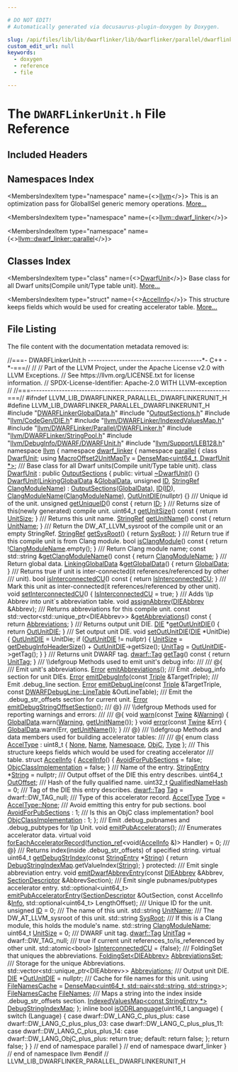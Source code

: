 ```yaml
---

# DO NOT EDIT!
# Automatically generated via docusaurus-plugin-doxygen by Doxygen.

slug: /api/files/lib/lib/dwarflinker/lib/dwarflinker/parallel/dwarflinkerunit-h
custom_edit_url: null
keywords:
  - doxygen
  - reference
  - file

---
```





# The `DWARFLinkerUnit.h` File Reference

<DoxygenPage pluginConfig={pluginConfig}>



## Included Headers

<IncludesList>
<IncludesListItem
  filePath="DWARFLinkerGlobalData.h"
  permalink="/docs/api/files/lib/lib/dwarflinker/lib/dwarflinker/parallel/dwarflinkerglobaldata-h"
  isLocal="true" />
<IncludesListItem
  filePath="OutputSections.h"
  permalink="/docs/api/files/lib/lib/dwarflinker/lib/dwarflinker/parallel/outputsections-h"
  isLocal="true" />
<IncludesListItem
  filePath="llvm/CodeGen/DIE.h"
  permalink="/docs/api/files/include/include/llvm/include/llvm/codegen/die-h"
  isLocal="true" />
<IncludesListItem
  filePath="llvm/DWARFLinker/IndexedValuesMap.h"
  permalink="/docs/api/files/include/include/llvm/include/llvm/dwarflinker/indexedvaluesmap-h"
  isLocal="true" />
<IncludesListItem
  filePath="llvm/DWARFLinker/Parallel/DWARFLinker.h"
  permalink="/docs/api/files/include/include/llvm/include/llvm/dwarflinker/include/llvm/dwarflinker/parallel/dwarflinker-h"
  isLocal="true" />
<IncludesListItem
  filePath="llvm/DWARFLinker/StringPool.h"
  permalink="/docs/api/files/include/include/llvm/include/llvm/dwarflinker/stringpool-h"
  isLocal="true" />
<IncludesListItem
  filePath="llvm/DebugInfo/DWARF/DWARFUnit.h"
  permalink="/docs/api/files/include/include/llvm/include/llvm/debuginfo/include/llvm/debuginfo/dwarf/dwarfunit-h"
  isLocal="true" />
<IncludesListItem
  filePath="llvm/Support/LEB128.h"
  permalink="/docs/api/files/include/include/llvm/include/llvm/support/leb128-h"
  isLocal="true" />
</IncludesList>

## Namespaces Index

<MembersIndex>

<MembersIndexItem
  type="namespace"
  name={<><a href="/docs/api/namespaces/llvm">llvm</a></>}>
This is an optimization pass for GlobalISel generic memory operations. <a href="/docs/api/namespaces/llvm/#details">More...</a>
</MembersIndexItem>

<MembersIndexItem
  type="namespace"
  name={<><a href="/docs/api/namespaces/llvm/dwarf-linker">llvm::dwarf_linker</a></>}>
</MembersIndexItem>

<MembersIndexItem
  type="namespace"
  name={<><a href="/docs/api/namespaces/llvm/dwarf-linker/parallel">llvm::dwarf_linker::parallel</a></>}>
</MembersIndexItem>

</MembersIndex>

## Classes Index

<MembersIndex>

<MembersIndexItem
  type="class"
  name={<><a href="/docs/api/classes/llvm/dwarf-linker/parallel/dwarfunit">DwarfUnit</a></>}>
Base class for all Dwarf units(Compile unit/Type table unit). <a href="/docs/api/classes/llvm/dwarf-linker/parallel/dwarfunit/#details">More...</a>
</MembersIndexItem>

<MembersIndexItem
  type="struct"
  name={<><a href="/docs/api/structs/llvm/dwarf-linker/parallel/dwarfunit/accelinfo">AccelInfo</a></>}>
This structure keeps fields which would be used for creating accelerator table. <a href="/docs/api/structs/llvm/dwarf-linker/parallel/dwarfunit/accelinfo/#details">More...</a>
</MembersIndexItem>

</MembersIndex>


## File Listing

The file content with the documentation metadata removed is:

<ProgramListing>

<Link id="l00001" /><CodeLine lineNumber="1"><Highlight kind="comment">//===- DWARFLinkerUnit.h ----------------------------------------&#42;- C++ -&#42;-===//</Highlight><Highlight kind="normal"></Highlight></CodeLine>
<Link id="l00002" /><CodeLine lineNumber="2"><Highlight kind="normal"></Highlight><Highlight kind="comment">//</Highlight><Highlight kind="normal"></Highlight></CodeLine>
<Link id="l00003" /><CodeLine lineNumber="3"><Highlight kind="normal"></Highlight><Highlight kind="comment">// Part of the LLVM Project, under the Apache License v2.0 with LLVM Exceptions.</Highlight><Highlight kind="normal"></Highlight></CodeLine>
<Link id="l00004" /><CodeLine lineNumber="4"><Highlight kind="normal"></Highlight><Highlight kind="comment">// See https://llvm.org/LICENSE.txt for license information.</Highlight><Highlight kind="normal"></Highlight></CodeLine>
<Link id="l00005" /><CodeLine lineNumber="5"><Highlight kind="normal"></Highlight><Highlight kind="comment">// SPDX-License-Identifier: Apache-2.0 WITH LLVM-exception</Highlight><Highlight kind="normal"></Highlight></CodeLine>
<Link id="l00006" /><CodeLine lineNumber="6"><Highlight kind="normal"></Highlight><Highlight kind="comment">//</Highlight><Highlight kind="normal"></Highlight></CodeLine>
<Link id="l00007" /><CodeLine lineNumber="7"><Highlight kind="normal"></Highlight><Highlight kind="comment">//===----------------------------------------------------------------------===//</Highlight><Highlight kind="normal"></Highlight></CodeLine>
<Link id="l00008" /><CodeLine lineNumber="8"><Highlight kind="normal"></Highlight></CodeLine>
<Link id="l00009" /><CodeLine lineNumber="9"><Highlight kind="normal"></Highlight><Highlight kind="preprocessor">#ifndef LLVM&#95;LIB&#95;DWARFLINKER&#95;PARALLEL&#95;DWARFLINKERUNIT&#95;H</Highlight><Highlight kind="normal"></Highlight></CodeLine>
<Link id="l00010" /><CodeLine lineNumber="10"><Highlight kind="normal"></Highlight><Highlight kind="preprocessor">#define LLVM&#95;LIB&#95;DWARFLINKER&#95;PARALLEL&#95;DWARFLINKERUNIT&#95;H</Highlight><Highlight kind="normal"></Highlight></CodeLine>
<Link id="l00011" /><CodeLine lineNumber="11"><Highlight kind="normal"></Highlight></CodeLine>
<Link id="l00012" /><CodeLine lineNumber="12"><Highlight kind="normal"></Highlight><Highlight kind="preprocessor">#include &quot;<a href="/docs/api/files/lib/lib/dwarflinker/lib/dwarflinker/parallel/dwarflinkerglobaldata-h">DWARFLinkerGlobalData.h</a>&quot;</Highlight><Highlight kind="normal"></Highlight></CodeLine>
<Link id="l00013" /><CodeLine lineNumber="13"><Highlight kind="normal"></Highlight><Highlight kind="preprocessor">#include &quot;<a href="/docs/api/files/lib/lib/dwarflinker/lib/dwarflinker/parallel/outputsections-h">OutputSections.h</a>&quot;</Highlight><Highlight kind="normal"></Highlight></CodeLine>
<Link id="l00014" /><CodeLine lineNumber="14"><Highlight kind="normal"></Highlight><Highlight kind="preprocessor">#include &quot;<a href="/docs/api/files/include/include/llvm/include/llvm/codegen/die-h">llvm/CodeGen/DIE.h</a>&quot;</Highlight><Highlight kind="normal"></Highlight></CodeLine>
<Link id="l00015" /><CodeLine lineNumber="15"><Highlight kind="normal"></Highlight><Highlight kind="preprocessor">#include &quot;<a href="/docs/api/files/include/include/llvm/include/llvm/dwarflinker/indexedvaluesmap-h">llvm/DWARFLinker/IndexedValuesMap.h</a>&quot;</Highlight><Highlight kind="normal"></Highlight></CodeLine>
<Link id="l00016" /><CodeLine lineNumber="16"><Highlight kind="normal"></Highlight><Highlight kind="preprocessor">#include &quot;<a href="/docs/api/files/include/include/llvm/include/llvm/dwarflinker/include/llvm/dwarflinker/parallel/dwarflinker-h">llvm/DWARFLinker/Parallel/DWARFLinker.h</a>&quot;</Highlight><Highlight kind="normal"></Highlight></CodeLine>
<Link id="l00017" /><CodeLine lineNumber="17"><Highlight kind="normal"></Highlight><Highlight kind="preprocessor">#include &quot;<a href="/docs/api/files/include/include/llvm/include/llvm/dwarflinker/stringpool-h">llvm/DWARFLinker/StringPool.h</a>&quot;</Highlight><Highlight kind="normal"></Highlight></CodeLine>
<Link id="l00018" /><CodeLine lineNumber="18"><Highlight kind="normal"></Highlight><Highlight kind="preprocessor">#include &quot;<a href="/docs/api/files/include/include/llvm/include/llvm/debuginfo/include/llvm/debuginfo/dwarf/dwarfunit-h">llvm/DebugInfo/DWARF/DWARFUnit.h</a>&quot;</Highlight><Highlight kind="normal"></Highlight></CodeLine>
<Link id="l00019" /><CodeLine lineNumber="19"><Highlight kind="normal"></Highlight><Highlight kind="preprocessor">#include &quot;<a href="/docs/api/files/include/include/llvm/include/llvm/support/leb128-h">llvm/Support/LEB128.h</a>&quot;</Highlight><Highlight kind="normal"></Highlight></CodeLine>
<Link id="l00020" /><CodeLine lineNumber="20"><Highlight kind="normal"></Highlight></CodeLine>
<Link id="l00021" /><CodeLine lineNumber="21"><Highlight kind="normal"></Highlight><Highlight kind="keyword">namespace </Highlight><Highlight kind="normal"><a href="/docs/api/namespaces/llvm">llvm</a> &#123;</Highlight></CodeLine>
<Link id="l00022" /><CodeLine lineNumber="22"><Highlight kind="normal"></Highlight><Highlight kind="keyword">namespace </Highlight><Highlight kind="normal"><a href="/docs/api/namespaces/llvm/dwarf-linker">dwarf&#95;linker</a> &#123;</Highlight></CodeLine>
<Link id="l00023" /><CodeLine lineNumber="23"><Highlight kind="normal"></Highlight><Highlight kind="keyword">namespace </Highlight><Highlight kind="normal"><a href="/docs/api/namespaces/llvm/dwarf-linker/parallel">parallel</a> &#123;</Highlight></CodeLine>
<Link id="l00024" /><CodeLine lineNumber="24"><Highlight kind="normal"></Highlight></CodeLine>
<Link id="l00025" /><CodeLine lineNumber="25"><Highlight kind="normal"></Highlight><Highlight kind="keyword">class </Highlight><Highlight kind="normal"><a href="/docs/api/classes/llvm/dwarf-linker/parallel/dwarfunit">DwarfUnit</a>;</Highlight></CodeLine>
<Link id="l00026" /><CodeLine lineNumber="26" lineLink="/docs/api/namespaces/llvm/dwarf-linker/parallel/#a2529bb4ab3f4c15c579f484525a393cf"><Highlight kind="normal"></Highlight><Highlight kind="keyword">using </Highlight><Highlight kind="normal"><a href="/docs/api/namespaces/llvm/dwarf-linker/parallel/#a2529bb4ab3f4c15c579f484525a393cf">MacroOffset2UnitMapTy</a> = <a href="/docs/api/classes/llvm/densemap">DenseMap&lt;uint64&#95;t, DwarfUnit &#42;&gt;</a>;</Highlight></CodeLine>
<Link id="l00027" /><CodeLine lineNumber="27"><Highlight kind="normal"></Highlight><Highlight kind="comment"></Highlight></CodeLine>
<Link id="l00028" /><CodeLine lineNumber="28"><Highlight kind="comment">/// Base class for all Dwarf units(Compile unit/Type table unit).</Highlight><Highlight kind="normal"></Highlight></CodeLine>
<Link id="l00029" /><CodeLine lineNumber="29" lineLink="/docs/api/classes/llvm/dwarf-linker/parallel/dwarfunit"><Highlight kind="normal"></Highlight><Highlight kind="keyword">class </Highlight><Highlight kind="normal"><a href="/docs/api/classes/llvm/dwarf-linker/parallel/dwarfunit/#ad367b733292adfe15b6d45c5fc4db8b2">DwarfUnit</a> : </Highlight><Highlight kind="keyword">public</Highlight><Highlight kind="normal"> <a href="/docs/api/classes/llvm/dwarf-linker/parallel/outputsections/#a0f3129c5b81b6f215d2ac67d576f6c5f">OutputSections</a> &#123;</Highlight></CodeLine>
<Link id="l00030" /><CodeLine lineNumber="30"><Highlight kind="normal"></Highlight><Highlight kind="keyword">public</Highlight><Highlight kind="normal">:</Highlight></CodeLine>
<Link id="l00031" /><CodeLine lineNumber="31" lineLink="/docs/api/classes/llvm/dwarf-linker/parallel/dwarfunit/#a920e15c58c13f072568b09e0e0f52c57"><Highlight kind="normal">  </Highlight><Highlight kind="keyword">virtual</Highlight><Highlight kind="normal"> <a href="/docs/api/classes/llvm/dwarf-linker/parallel/dwarfunit/#a920e15c58c13f072568b09e0e0f52c57">~DwarfUnit</a>() &#123;&#125;</Highlight></CodeLine>
<Link id="l00032" /><CodeLine lineNumber="32" lineLink="/docs/api/classes/llvm/dwarf-linker/parallel/dwarfunit/#ad367b733292adfe15b6d45c5fc4db8b2"><Highlight kind="normal">  <a href="/docs/api/classes/llvm/dwarf-linker/parallel/dwarfunit/#ad367b733292adfe15b6d45c5fc4db8b2">DwarfUnit</a>(<a href="/docs/api/classes/llvm/dwarf-linker/parallel/linkingglobaldata">LinkingGlobalData</a> &amp;<a href="/docs/api/classes/llvm/dwarf-linker/parallel/outputsections/#a0ff0b6f2677a5d00534c3cc841b72598">GlobalData</a>, </Highlight><Highlight kind="keywordtype">unsigned</Highlight><Highlight kind="normal"> <a href="/docs/api/classes/llvm/dwarf-linker/parallel/dwarfunit/#ab4bc76d8c13939bdfdaf0b96aa1d4f82">ID</a>,</Highlight></CodeLine>
<Link id="l00033" /><CodeLine lineNumber="33"><Highlight kind="normal">            <a href="/docs/api/classes/llvm/stringref">StringRef</a> <a href="/docs/api/classes/llvm/dwarf-linker/parallel/dwarfunit/#ad6bdec0518399f994bc436daa5ad27a3">ClangModuleName</a>)</Highlight></CodeLine>
<Link id="l00034" /><CodeLine lineNumber="34"><Highlight kind="normal">      : <a href="/docs/api/classes/llvm/dwarf-linker/parallel/outputsections/#a0f3129c5b81b6f215d2ac67d576f6c5f">OutputSections</a>(<a href="/docs/api/classes/llvm/dwarf-linker/parallel/outputsections/#a0ff0b6f2677a5d00534c3cc841b72598">GlobalData</a>), <a href="/docs/api/classes/llvm/dwarf-linker/parallel/dwarfunit/#ab4bc76d8c13939bdfdaf0b96aa1d4f82">ID</a>(<a href="/docs/api/classes/llvm/dwarf-linker/parallel/dwarfunit/#ab4bc76d8c13939bdfdaf0b96aa1d4f82">ID</a>), <a href="/docs/api/classes/llvm/dwarf-linker/parallel/dwarfunit/#ad6bdec0518399f994bc436daa5ad27a3">ClangModuleName</a>(<a href="/docs/api/classes/llvm/dwarf-linker/parallel/dwarfunit/#ad6bdec0518399f994bc436daa5ad27a3">ClangModuleName</a>),</Highlight></CodeLine>
<Link id="l00035" /><CodeLine lineNumber="35"><Highlight kind="normal">        <a href="/docs/api/classes/llvm/dwarf-linker/parallel/dwarfunit/#a5a523c53d66f904a426d8b60e192fb72">OutUnitDIE</a>(nullptr) &#123;&#125;</Highlight></CodeLine>
<Link id="l00036" /><CodeLine lineNumber="36"><Highlight kind="normal"></Highlight><Highlight kind="comment"></Highlight></CodeLine>
<Link id="l00037" /><CodeLine lineNumber="37"><Highlight kind="comment">  /// Unique id of the unit.</Highlight><Highlight kind="normal"></Highlight></CodeLine>
<Link id="l00038" /><CodeLine lineNumber="38" lineLink="/docs/api/classes/llvm/dwarf-linker/parallel/dwarfunit/#a1c73e0f59889afc189e84456b7e76df8"><Highlight kind="normal">  </Highlight><Highlight kind="keywordtype">unsigned</Highlight><Highlight kind="normal"> <a href="/docs/api/classes/llvm/dwarf-linker/parallel/dwarfunit/#a1c73e0f59889afc189e84456b7e76df8">getUniqueID</a>()</Highlight><Highlight kind="keyword"> const </Highlight><Highlight kind="normal">&#123; </Highlight><Highlight kind="keywordflow">return</Highlight><Highlight kind="normal"> <a href="/docs/api/classes/llvm/dwarf-linker/parallel/dwarfunit/#ab4bc76d8c13939bdfdaf0b96aa1d4f82">ID</a>; &#125;</Highlight></CodeLine>
<Link id="l00039" /><CodeLine lineNumber="39"><Highlight kind="normal"></Highlight><Highlight kind="comment"></Highlight></CodeLine>
<Link id="l00040" /><CodeLine lineNumber="40"><Highlight kind="comment">  /// Returns size of this(newly generated) compile unit.</Highlight><Highlight kind="normal"></Highlight></CodeLine>
<Link id="l00041" /><CodeLine lineNumber="41" lineLink="/docs/api/classes/llvm/dwarf-linker/parallel/dwarfunit/#a6a14a749f6a0640d5bb83586f80ea7ac"><Highlight kind="normal">  uint64&#95;t <a href="/docs/api/classes/llvm/dwarf-linker/parallel/dwarfunit/#a6a14a749f6a0640d5bb83586f80ea7ac">getUnitSize</a>()</Highlight><Highlight kind="keyword"> const </Highlight><Highlight kind="normal">&#123; </Highlight><Highlight kind="keywordflow">return</Highlight><Highlight kind="normal"> <a href="/docs/api/classes/llvm/dwarf-linker/parallel/dwarfunit/#ac21110b8f5b380fabba7f116241336a0">UnitSize</a>; &#125;</Highlight></CodeLine>
<Link id="l00042" /><CodeLine lineNumber="42"><Highlight kind="normal"></Highlight><Highlight kind="comment"></Highlight></CodeLine>
<Link id="l00043" /><CodeLine lineNumber="43"><Highlight kind="comment">  /// Returns this unit name.</Highlight><Highlight kind="normal"></Highlight></CodeLine>
<Link id="l00044" /><CodeLine lineNumber="44" lineLink="/docs/api/classes/llvm/dwarf-linker/parallel/dwarfunit/#ab4d5c28a1b468db516b750ace450138d"><Highlight kind="normal">  <a href="/docs/api/classes/llvm/stringref">StringRef</a> <a href="/docs/api/classes/llvm/dwarf-linker/parallel/dwarfunit/#ab4d5c28a1b468db516b750ace450138d">getUnitName</a>()</Highlight><Highlight kind="keyword"> const </Highlight><Highlight kind="normal">&#123; </Highlight><Highlight kind="keywordflow">return</Highlight><Highlight kind="normal"> <a href="/docs/api/classes/llvm/dwarf-linker/parallel/dwarfunit/#a2c338a607208f34a94cce92277176e35">UnitName</a>; &#125;</Highlight></CodeLine>
<Link id="l00045" /><CodeLine lineNumber="45"><Highlight kind="normal"></Highlight><Highlight kind="comment"></Highlight></CodeLine>
<Link id="l00046" /><CodeLine lineNumber="46"><Highlight kind="comment">  /// Return the DW&#95;AT&#95;LLVM&#95;sysroot of the compile unit or an empty StringRef.</Highlight><Highlight kind="normal"></Highlight></CodeLine>
<Link id="l00047" /><CodeLine lineNumber="47" lineLink="/docs/api/classes/llvm/dwarf-linker/parallel/dwarfunit/#afb30d50b24260ae45f84319d1d1825ea"><Highlight kind="normal">  <a href="/docs/api/classes/llvm/stringref">StringRef</a> <a href="/docs/api/classes/llvm/dwarf-linker/parallel/dwarfunit/#afb30d50b24260ae45f84319d1d1825ea">getSysRoot</a>() &#123; </Highlight><Highlight kind="keywordflow">return</Highlight><Highlight kind="normal"> <a href="/docs/api/classes/llvm/dwarf-linker/parallel/dwarfunit/#a6405b4fe980c4bdbffe7fd3732d74c18">SysRoot</a>; &#125;</Highlight></CodeLine>
<Link id="l00048" /><CodeLine lineNumber="48"><Highlight kind="normal"></Highlight><Highlight kind="comment"></Highlight></CodeLine>
<Link id="l00049" /><CodeLine lineNumber="49"><Highlight kind="comment">  /// Return true if this compile unit is from Clang module.</Highlight><Highlight kind="normal"></Highlight></CodeLine>
<Link id="l00050" /><CodeLine lineNumber="50" lineLink="/docs/api/classes/llvm/dwarf-linker/parallel/dwarfunit/#a6a081afb78e5946e181853edeef38302"><Highlight kind="normal">  </Highlight><Highlight kind="keywordtype">bool</Highlight><Highlight kind="normal"> <a href="/docs/api/classes/llvm/dwarf-linker/parallel/dwarfunit/#a6a081afb78e5946e181853edeef38302">isClangModule</a>()</Highlight><Highlight kind="keyword"> const </Highlight><Highlight kind="normal">&#123; </Highlight><Highlight kind="keywordflow">return</Highlight><Highlight kind="normal"> !<a href="/docs/api/classes/llvm/dwarf-linker/parallel/dwarfunit/#ad6bdec0518399f994bc436daa5ad27a3">ClangModuleName</a>.empty(); &#125;</Highlight></CodeLine>
<Link id="l00051" /><CodeLine lineNumber="51"><Highlight kind="normal"></Highlight><Highlight kind="comment"></Highlight></CodeLine>
<Link id="l00052" /><CodeLine lineNumber="52"><Highlight kind="comment">  /// Return Clang module name;</Highlight><Highlight kind="normal"></Highlight></CodeLine>
<Link id="l00053" /><CodeLine lineNumber="53" lineLink="/docs/api/classes/llvm/dwarf-linker/parallel/dwarfunit/#ab6dcdbb6d8c273d2509c77174b821a50"><Highlight kind="normal">  </Highlight><Highlight kind="keyword">const</Highlight><Highlight kind="normal"> std::string &amp;<a href="/docs/api/classes/llvm/dwarf-linker/parallel/dwarfunit/#ab6dcdbb6d8c273d2509c77174b821a50">getClangModuleName</a>()</Highlight><Highlight kind="keyword"> const </Highlight><Highlight kind="normal">&#123; </Highlight><Highlight kind="keywordflow">return</Highlight><Highlight kind="normal"> <a href="/docs/api/classes/llvm/dwarf-linker/parallel/dwarfunit/#ad6bdec0518399f994bc436daa5ad27a3">ClangModuleName</a>; &#125;</Highlight></CodeLine>
<Link id="l00054" /><CodeLine lineNumber="54"><Highlight kind="normal"></Highlight><Highlight kind="comment"></Highlight></CodeLine>
<Link id="l00055" /><CodeLine lineNumber="55"><Highlight kind="comment">  /// Return global data.</Highlight><Highlight kind="normal"></Highlight></CodeLine>
<Link id="l00056" /><CodeLine lineNumber="56" lineLink="/docs/api/classes/llvm/dwarf-linker/parallel/dwarfunit/#a461c26c602014baed9de7d2c019f4f8a"><Highlight kind="normal">  <a href="/docs/api/classes/llvm/dwarf-linker/parallel/linkingglobaldata">LinkingGlobalData</a> &amp;<a href="/docs/api/classes/llvm/dwarf-linker/parallel/dwarfunit/#a461c26c602014baed9de7d2c019f4f8a">getGlobalData</a>() &#123; </Highlight><Highlight kind="keywordflow">return</Highlight><Highlight kind="normal"> <a href="/docs/api/classes/llvm/dwarf-linker/parallel/outputsections/#a0ff0b6f2677a5d00534c3cc841b72598">GlobalData</a>; &#125;</Highlight></CodeLine>
<Link id="l00057" /><CodeLine lineNumber="57"><Highlight kind="normal"></Highlight><Highlight kind="comment"></Highlight></CodeLine>
<Link id="l00058" /><CodeLine lineNumber="58"><Highlight kind="comment">  /// Returns true if unit is inter-connected(it references/referenced by other</Highlight></CodeLine>
<Link id="l00059" /><CodeLine lineNumber="59"><Highlight kind="comment">  /// unit).</Highlight><Highlight kind="normal"></Highlight></CodeLine>
<Link id="l00060" /><CodeLine lineNumber="60" lineLink="/docs/api/classes/llvm/dwarf-linker/parallel/dwarfunit/#adadeb3b3df0c3dfa1f8b82eb0d97d416"><Highlight kind="normal">  </Highlight><Highlight kind="keywordtype">bool</Highlight><Highlight kind="normal"> <a href="/docs/api/classes/llvm/dwarf-linker/parallel/dwarfunit/#adadeb3b3df0c3dfa1f8b82eb0d97d416">isInterconnectedCU</a>()</Highlight><Highlight kind="keyword"> const </Highlight><Highlight kind="normal">&#123; </Highlight><Highlight kind="keywordflow">return</Highlight><Highlight kind="normal"> <a href="/docs/api/classes/llvm/dwarf-linker/parallel/dwarfunit/#ace9b14713dbdd91c06da4932e2db8f92">IsInterconnectedCU</a>; &#125;</Highlight></CodeLine>
<Link id="l00061" /><CodeLine lineNumber="61"><Highlight kind="normal"></Highlight><Highlight kind="comment"></Highlight></CodeLine>
<Link id="l00062" /><CodeLine lineNumber="62"><Highlight kind="comment">  /// Mark this unit as inter-connected(it references/referenced by other unit).</Highlight><Highlight kind="normal"></Highlight></CodeLine>
<Link id="l00063" /><CodeLine lineNumber="63" lineLink="/docs/api/classes/llvm/dwarf-linker/parallel/dwarfunit/#a6e3c904a9b9278a29763744a1d9846d4"><Highlight kind="normal">  </Highlight><Highlight kind="keywordtype">void</Highlight><Highlight kind="normal"> <a href="/docs/api/classes/llvm/dwarf-linker/parallel/dwarfunit/#a6e3c904a9b9278a29763744a1d9846d4">setInterconnectedCU</a>() &#123; <a href="/docs/api/classes/llvm/dwarf-linker/parallel/dwarfunit/#ace9b14713dbdd91c06da4932e2db8f92">IsInterconnectedCU</a> = </Highlight><Highlight kind="keyword">true</Highlight><Highlight kind="normal">; &#125;</Highlight></CodeLine>
<Link id="l00064" /><CodeLine lineNumber="64"><Highlight kind="normal"></Highlight><Highlight kind="comment"></Highlight></CodeLine>
<Link id="l00065" /><CodeLine lineNumber="65"><Highlight kind="comment">  /// Adds \\p Abbrev into unit&#96;s abbreviation table.</Highlight><Highlight kind="normal"></Highlight></CodeLine>
<Link id="l00066" /><CodeLine lineNumber="66"><Highlight kind="normal">  </Highlight><Highlight kind="keywordtype">void</Highlight><Highlight kind="normal"> <a href="/docs/api/classes/llvm/dwarf-linker/parallel/dwarfunit/#a6c259a02c5568d23015e29643620acb3">assignAbbrev</a>(<a href="/docs/api/classes/llvm/dieabbrev">DIEAbbrev</a> &amp;Abbrev);</Highlight></CodeLine>
<Link id="l00067" /><CodeLine lineNumber="67"><Highlight kind="normal"></Highlight><Highlight kind="comment"></Highlight></CodeLine>
<Link id="l00068" /><CodeLine lineNumber="68"><Highlight kind="comment">  /// Returns abbreviations for this compile unit.</Highlight><Highlight kind="normal"></Highlight></CodeLine>
<Link id="l00069" /><CodeLine lineNumber="69" lineLink="/docs/api/classes/llvm/dwarf-linker/parallel/dwarfunit/#aebc2b7745b60e26a867ba76b835c1a95"><Highlight kind="normal">  </Highlight><Highlight kind="keyword">const</Highlight><Highlight kind="normal"> std::vector&lt;std::unique&#95;ptr&lt;DIEAbbrev&gt;&gt; &amp;<a href="/docs/api/classes/llvm/dwarf-linker/parallel/dwarfunit/#aebc2b7745b60e26a867ba76b835c1a95">getAbbreviations</a>()</Highlight><Highlight kind="keyword"> const </Highlight><Highlight kind="normal">&#123;</Highlight></CodeLine>
<Link id="l00070" /><CodeLine lineNumber="70"><Highlight kind="normal">    </Highlight><Highlight kind="keywordflow">return</Highlight><Highlight kind="normal"> <a href="/docs/api/classes/llvm/dwarf-linker/parallel/dwarfunit/#a4d32c9fbda345136f12dfba14237d2fc">Abbreviations</a>;</Highlight></CodeLine>
<Link id="l00071" /><CodeLine lineNumber="71"><Highlight kind="normal">  &#125;</Highlight></CodeLine>
<Link id="l00072" /><CodeLine lineNumber="72"><Highlight kind="normal"></Highlight><Highlight kind="comment"></Highlight></CodeLine>
<Link id="l00073" /><CodeLine lineNumber="73"><Highlight kind="comment">  /// Returns output unit DIE.</Highlight><Highlight kind="normal"></Highlight></CodeLine>
<Link id="l00074" /><CodeLine lineNumber="74" lineLink="/docs/api/classes/llvm/dwarf-linker/parallel/dwarfunit/#afbcc691dc3aee7912fd0e6f49fb1bb8a"><Highlight kind="normal">  <a href="/docs/api/classes/llvm/die">DIE</a> &#42;<a href="/docs/api/classes/llvm/dwarf-linker/parallel/dwarfunit/#afbcc691dc3aee7912fd0e6f49fb1bb8a">getOutUnitDIE</a>() &#123; </Highlight><Highlight kind="keywordflow">return</Highlight><Highlight kind="normal"> <a href="/docs/api/classes/llvm/dwarf-linker/parallel/dwarfunit/#a5a523c53d66f904a426d8b60e192fb72">OutUnitDIE</a>; &#125;</Highlight></CodeLine>
<Link id="l00075" /><CodeLine lineNumber="75"><Highlight kind="normal"></Highlight><Highlight kind="comment"></Highlight></CodeLine>
<Link id="l00076" /><CodeLine lineNumber="76"><Highlight kind="comment">  /// Set output unit DIE.</Highlight><Highlight kind="normal"></Highlight></CodeLine>
<Link id="l00077" /><CodeLine lineNumber="77" lineLink="/docs/api/classes/llvm/dwarf-linker/parallel/dwarfunit/#ad24c182dd9def83d9d63a6cce49331c0"><Highlight kind="normal">  </Highlight><Highlight kind="keywordtype">void</Highlight><Highlight kind="normal"> <a href="/docs/api/classes/llvm/dwarf-linker/parallel/dwarfunit/#ad24c182dd9def83d9d63a6cce49331c0">setOutUnitDIE</a>(<a href="/docs/api/classes/llvm/die">DIE</a> &#42;UnitDie) &#123;</Highlight></CodeLine>
<Link id="l00078" /><CodeLine lineNumber="78"><Highlight kind="normal">    <a href="/docs/api/classes/llvm/dwarf-linker/parallel/dwarfunit/#a5a523c53d66f904a426d8b60e192fb72">OutUnitDIE</a> = UnitDie;</Highlight></CodeLine>
<Link id="l00079" /><CodeLine lineNumber="79"><Highlight kind="normal"></Highlight></CodeLine>
<Link id="l00080" /><CodeLine lineNumber="80"><Highlight kind="normal">    </Highlight><Highlight kind="keywordflow">if</Highlight><Highlight kind="normal"> (<a href="/docs/api/classes/llvm/dwarf-linker/parallel/dwarfunit/#a5a523c53d66f904a426d8b60e192fb72">OutUnitDIE</a> != </Highlight><Highlight kind="keyword">nullptr</Highlight><Highlight kind="normal">) &#123;</Highlight></CodeLine>
<Link id="l00081" /><CodeLine lineNumber="81"><Highlight kind="normal">      <a href="/docs/api/classes/llvm/dwarf-linker/parallel/dwarfunit/#ac21110b8f5b380fabba7f116241336a0">UnitSize</a> = <a href="/docs/api/classes/llvm/dwarf-linker/parallel/outputsections/#a7e3b66f8d958f065300cf5ddda43f715">getDebugInfoHeaderSize</a>() + <a href="/docs/api/classes/llvm/dwarf-linker/parallel/dwarfunit/#a5a523c53d66f904a426d8b60e192fb72">OutUnitDIE</a>-&gt;getSize();</Highlight></CodeLine>
<Link id="l00082" /><CodeLine lineNumber="82"><Highlight kind="normal">      <a href="/docs/api/classes/llvm/dwarf-linker/parallel/dwarfunit/#ad72d5fcb0ae990476c91d0c3e3dcb651">UnitTag</a> = <a href="/docs/api/classes/llvm/dwarf-linker/parallel/dwarfunit/#a5a523c53d66f904a426d8b60e192fb72">OutUnitDIE</a>-&gt;getTag();</Highlight></CodeLine>
<Link id="l00083" /><CodeLine lineNumber="83"><Highlight kind="normal">    &#125;</Highlight></CodeLine>
<Link id="l00084" /><CodeLine lineNumber="84"><Highlight kind="normal">  &#125;</Highlight></CodeLine>
<Link id="l00085" /><CodeLine lineNumber="85"><Highlight kind="normal"></Highlight><Highlight kind="comment"></Highlight></CodeLine>
<Link id="l00086" /><CodeLine lineNumber="86"><Highlight kind="comment">  /// Returns unit DWARF tag.</Highlight><Highlight kind="normal"></Highlight></CodeLine>
<Link id="l00087" /><CodeLine lineNumber="87" lineLink="/docs/api/classes/llvm/dwarf-linker/parallel/dwarfunit/#a5414c3234e9f56523af233d2628c7475"><Highlight kind="normal">  <a href="/docs/api/namespaces/llvm/dwarf/#ac94a19fc8c57bf0350fc4e9f45897828">dwarf::Tag</a> <a href="/docs/api/classes/llvm/dwarf-linker/parallel/dwarfunit/#a5414c3234e9f56523af233d2628c7475">getTag</a>()</Highlight><Highlight kind="keyword"> const </Highlight><Highlight kind="normal">&#123; </Highlight><Highlight kind="keywordflow">return</Highlight><Highlight kind="normal"> <a href="/docs/api/classes/llvm/dwarf-linker/parallel/dwarfunit/#ad72d5fcb0ae990476c91d0c3e3dcb651">UnitTag</a>; &#125;</Highlight></CodeLine>
<Link id="l00088" /><CodeLine lineNumber="88"><Highlight kind="normal"></Highlight><Highlight kind="comment"></Highlight></CodeLine>
<Link id="l00089" /><CodeLine lineNumber="89"><Highlight kind="comment">  /// \\defgroup Methods used to emit unit&#39;s debug info:</Highlight></CodeLine>
<Link id="l00090" /><CodeLine lineNumber="90"><Highlight kind="comment">  ///</Highlight></CodeLine>
<Link id="l00091" /><CodeLine lineNumber="91"><Highlight kind="comment">  /// @&#123;</Highlight></CodeLine>
<Link id="l00092" /><CodeLine lineNumber="92"><Highlight kind="comment">  /// Emit unit&#39;s abbreviations.</Highlight><Highlight kind="normal"></Highlight></CodeLine>
<Link id="l00093" /><CodeLine lineNumber="93"><Highlight kind="normal">  <a href="/docs/api/classes/llvm/error">Error</a> <a href="/docs/api/groups/methods/#ga9b4dbcbc740191455c092e2edd8afa51">emitAbbreviations</a>();</Highlight></CodeLine>
<Link id="l00094" /><CodeLine lineNumber="94"><Highlight kind="normal"></Highlight><Highlight kind="comment"></Highlight></CodeLine>
<Link id="l00095" /><CodeLine lineNumber="95"><Highlight kind="comment">  /// Emit .debug&#95;info section for unit DIEs.</Highlight><Highlight kind="normal"></Highlight></CodeLine>
<Link id="l00096" /><CodeLine lineNumber="96"><Highlight kind="normal">  <a href="/docs/api/classes/llvm/error">Error</a> <a href="/docs/api/groups/methods/#ga4353067d272bae6ec1a934e5ea39f924">emitDebugInfo</a>(</Highlight><Highlight kind="keyword">const</Highlight><Highlight kind="normal"> <a href="/docs/api/classes/llvm/triple">Triple</a> &amp;TargetTriple);</Highlight></CodeLine>
<Link id="l00097" /><CodeLine lineNumber="97"><Highlight kind="normal"></Highlight><Highlight kind="comment"></Highlight></CodeLine>
<Link id="l00098" /><CodeLine lineNumber="98"><Highlight kind="comment">  /// Emit .debug&#95;line section.</Highlight><Highlight kind="normal"></Highlight></CodeLine>
<Link id="l00099" /><CodeLine lineNumber="99"><Highlight kind="normal">  <a href="/docs/api/classes/llvm/error">Error</a> <a href="/docs/api/groups/methods/#gaf5ad0e93c4f3b97d0e8d192675945746">emitDebugLine</a>(</Highlight><Highlight kind="keyword">const</Highlight><Highlight kind="normal"> <a href="/docs/api/classes/llvm/triple">Triple</a> &amp;TargetTriple,</Highlight></CodeLine>
<Link id="l00100" /><CodeLine lineNumber="100"><Highlight kind="normal">                      </Highlight><Highlight kind="keyword">const</Highlight><Highlight kind="normal"> <a href="/docs/api/structs/llvm/dwarfdebugline/linetable">DWARFDebugLine::LineTable</a> &amp;OutLineTable);</Highlight></CodeLine>
<Link id="l00101" /><CodeLine lineNumber="101"><Highlight kind="normal"></Highlight><Highlight kind="comment"></Highlight></CodeLine>
<Link id="l00102" /><CodeLine lineNumber="102"><Highlight kind="comment">  /// Emit the .debug&#95;str&#95;offsets section for current unit.</Highlight><Highlight kind="normal"></Highlight></CodeLine>
<Link id="l00103" /><CodeLine lineNumber="103"><Highlight kind="normal">  <a href="/docs/api/classes/llvm/error">Error</a> <a href="/docs/api/groups/methods/#ga579ac60d76c4a3b6ca084238591d4437">emitDebugStringOffsetSection</a>();</Highlight><Highlight kind="comment"></Highlight></CodeLine>
<Link id="l00104" /><CodeLine lineNumber="104"><Highlight kind="comment">  /// @&#125;</Highlight><Highlight kind="normal"></Highlight></CodeLine>
<Link id="l00105" /><CodeLine lineNumber="105"><Highlight kind="normal"></Highlight><Highlight kind="comment"></Highlight></CodeLine>
<Link id="l00106" /><CodeLine lineNumber="106"><Highlight kind="comment">  /// \\defgroup Methods used for reporting warnings and errors:</Highlight></CodeLine>
<Link id="l00107" /><CodeLine lineNumber="107"><Highlight kind="comment">  ///</Highlight></CodeLine>
<Link id="l00108" /><CodeLine lineNumber="108"><Highlight kind="comment">  /// @&#123;</Highlight><Highlight kind="normal"></Highlight></CodeLine>
<Link id="l00109" /><CodeLine lineNumber="109" lineLink="/docs/api/groups/methods/#ga90690238930e2f8062b17bbea187d3b1"><Highlight kind="normal">  </Highlight><Highlight kind="keywordtype">void</Highlight><Highlight kind="normal"> <a href="/docs/api/groups/methods/#ga90690238930e2f8062b17bbea187d3b1">warn</a>(</Highlight><Highlight kind="keyword">const</Highlight><Highlight kind="normal"> <a href="/docs/api/classes/llvm/twine">Twine</a> &amp;<a href="/docs/api/namespaces/llvm/#ac226f3d2b9ca090171a8e0a8cb92c343a0eaadb4fcb48a0a0ed7bc9868be9fbaa">Warning</a>) &#123; <a href="/docs/api/classes/llvm/dwarf-linker/parallel/outputsections/#a0ff0b6f2677a5d00534c3cc841b72598">GlobalData</a>.warn(<a href="/docs/api/namespaces/llvm/#ac226f3d2b9ca090171a8e0a8cb92c343a0eaadb4fcb48a0a0ed7bc9868be9fbaa">Warning</a>, <a href="/docs/api/classes/llvm/dwarf-linker/parallel/dwarfunit/#ab4d5c28a1b468db516b750ace450138d">getUnitName</a>()); &#125;</Highlight></CodeLine>
<Link id="l00110" /><CodeLine lineNumber="110"><Highlight kind="normal"></Highlight></CodeLine>
<Link id="l00111" /><CodeLine lineNumber="111" lineLink="/docs/api/groups/methods/#ga88ab67842e20cde2f963249cf344c2ed"><Highlight kind="normal">  </Highlight><Highlight kind="keywordtype">void</Highlight><Highlight kind="normal"> <a href="/docs/api/groups/methods/#ga88ab67842e20cde2f963249cf344c2ed">error</a>(</Highlight><Highlight kind="keyword">const</Highlight><Highlight kind="normal"> <a href="/docs/api/classes/llvm/twine">Twine</a> &amp;Err) &#123; <a href="/docs/api/classes/llvm/dwarf-linker/parallel/outputsections/#a0ff0b6f2677a5d00534c3cc841b72598">GlobalData</a>.warn(Err, <a href="/docs/api/classes/llvm/dwarf-linker/parallel/dwarfunit/#ab4d5c28a1b468db516b750ace450138d">getUnitName</a>()); &#125;</Highlight><Highlight kind="comment"></Highlight></CodeLine>
<Link id="l00112" /><CodeLine lineNumber="112"><Highlight kind="comment">  /// @&#125;</Highlight><Highlight kind="normal"></Highlight></CodeLine>
<Link id="l00113" /><CodeLine lineNumber="113"><Highlight kind="normal"></Highlight><Highlight kind="comment"></Highlight></CodeLine>
<Link id="l00114" /><CodeLine lineNumber="114"><Highlight kind="comment">  /// \\defgroup Methods and data members used for building accelerator tables:</Highlight></CodeLine>
<Link id="l00115" /><CodeLine lineNumber="115"><Highlight kind="comment">  ///</Highlight></CodeLine>
<Link id="l00116" /><CodeLine lineNumber="116"><Highlight kind="comment">  /// @&#123;</Highlight><Highlight kind="normal"></Highlight></CodeLine>
<Link id="l00117" /><CodeLine lineNumber="117"><Highlight kind="normal"></Highlight></CodeLine>
<Link id="l00118" /><CodeLine lineNumber="118" lineLink="/docs/api/groups/methods/#ga2c708209e1c0939d50f9e70bc5708491"><Highlight kind="normal">  </Highlight><Highlight kind="keyword">enum class</Highlight><Highlight kind="normal"> <a href="/docs/api/groups/methods/#ga2c708209e1c0939d50f9e70bc5708491">AccelType</a> : uint8&#95;t &#123; <a href="/docs/api/groups/methods/#gga2c708209e1c0939d50f9e70bc5708491a6adf97f83acf6453d4a6a4b1070f3754">None</a>, <a href="/docs/api/groups/methods/#gga2c708209e1c0939d50f9e70bc5708491a49ee3087348e8d44e1feda1917443987">Name</a>, <a href="/docs/api/groups/methods/#gga2c708209e1c0939d50f9e70bc5708491ab3ba0fe968ce39dcfc6fe8cc0f1b02da">Namespace</a>, <a href="/docs/api/groups/methods/#gga2c708209e1c0939d50f9e70bc5708491adebd6b4842117b405ba901644458b32c">ObjC</a>, <a href="/docs/api/groups/methods/#gga2c708209e1c0939d50f9e70bc5708491aa1fa27779242b4902f7ae3bdd5c6d508">Type</a> &#125;;</Highlight></CodeLine>
<Link id="l00119" /><CodeLine lineNumber="119"><Highlight kind="normal"></Highlight><Highlight kind="comment"></Highlight></CodeLine>
<Link id="l00120" /><CodeLine lineNumber="120"><Highlight kind="comment">  /// This structure keeps fields which would be used for creating accelerator</Highlight></CodeLine>
<Link id="l00121" /><CodeLine lineNumber="121"><Highlight kind="comment">  /// table.</Highlight><Highlight kind="normal"></Highlight></CodeLine>
<Link id="l00122" /><CodeLine lineNumber="122" lineLink="/docs/api/structs/llvm/dwarf-linker/parallel/dwarfunit/accelinfo"><Highlight kind="normal">  </Highlight><Highlight kind="keyword">struct </Highlight><Highlight kind="normal"><a href="/docs/api/structs/llvm/dwarf-linker/parallel/dwarfunit/accelinfo/#a95f75df2e07e658d74bb2791cb88605f">AccelInfo</a> &#123;</Highlight></CodeLine>
<Link id="l00123" /><CodeLine lineNumber="123" lineLink="/docs/api/structs/llvm/dwarf-linker/parallel/dwarfunit/accelinfo/#a95f75df2e07e658d74bb2791cb88605f"><Highlight kind="normal">    <a href="/docs/api/structs/llvm/dwarf-linker/parallel/dwarfunit/accelinfo/#a95f75df2e07e658d74bb2791cb88605f">AccelInfo</a>() &#123;</Highlight></CodeLine>
<Link id="l00124" /><CodeLine lineNumber="124"><Highlight kind="normal">      <a href="/docs/api/structs/llvm/dwarf-linker/parallel/dwarfunit/accelinfo/#a23c62b1eefdc7c3cd1d0f5bbee7a52c6">AvoidForPubSections</a> = </Highlight><Highlight kind="keyword">false</Highlight><Highlight kind="normal">;</Highlight></CodeLine>
<Link id="l00125" /><CodeLine lineNumber="125"><Highlight kind="normal">      <a href="/docs/api/structs/llvm/dwarf-linker/parallel/dwarfunit/accelinfo/#abd09de84ade0039a54c6fc07d137606b">ObjcClassImplementation</a> = </Highlight><Highlight kind="keyword">false</Highlight><Highlight kind="normal">;</Highlight></CodeLine>
<Link id="l00126" /><CodeLine lineNumber="126"><Highlight kind="normal">    &#125;</Highlight></CodeLine>
<Link id="l00127" /><CodeLine lineNumber="127"><Highlight kind="normal"></Highlight><Highlight kind="comment"></Highlight></CodeLine>
<Link id="l00128" /><CodeLine lineNumber="128"><Highlight kind="comment">    /// Name of the entry.</Highlight><Highlight kind="normal"></Highlight></CodeLine>
<Link id="l00129" /><CodeLine lineNumber="129" lineLink="/docs/api/structs/llvm/dwarf-linker/parallel/dwarfunit/accelinfo/#a2fb6082cc0128c564b917d04cb825941"><Highlight kind="normal">    <a href="/docs/api/namespaces/llvm/dwarf-linker/#a0b0094f2370abd91cc57b6d5476a599b">StringEntry</a> &#42;<a href="/docs/api/structs/llvm/dwarf-linker/parallel/dwarfunit/accelinfo/#a2fb6082cc0128c564b917d04cb825941">String</a> = </Highlight><Highlight kind="keyword">nullptr</Highlight><Highlight kind="normal">;</Highlight></CodeLine>
<Link id="l00130" /><CodeLine lineNumber="130"><Highlight kind="normal"></Highlight><Highlight kind="comment"></Highlight></CodeLine>
<Link id="l00131" /><CodeLine lineNumber="131"><Highlight kind="comment">    /// Output offset of the DIE this entry describes.</Highlight><Highlight kind="normal"></Highlight></CodeLine>
<Link id="l00132" /><CodeLine lineNumber="132" lineLink="/docs/api/structs/llvm/dwarf-linker/parallel/dwarfunit/accelinfo/#a5906a710bb736d687eb175597ad1265c"><Highlight kind="normal">    uint64&#95;t <a href="/docs/api/structs/llvm/dwarf-linker/parallel/dwarfunit/accelinfo/#a5906a710bb736d687eb175597ad1265c">OutOffset</a>;</Highlight></CodeLine>
<Link id="l00133" /><CodeLine lineNumber="133"><Highlight kind="normal"></Highlight><Highlight kind="comment"></Highlight></CodeLine>
<Link id="l00134" /><CodeLine lineNumber="134"><Highlight kind="comment">    /// Hash of the fully qualified name.</Highlight><Highlight kind="normal"></Highlight></CodeLine>
<Link id="l00135" /><CodeLine lineNumber="135" lineLink="/docs/api/structs/llvm/dwarf-linker/parallel/dwarfunit/accelinfo/#a929e6acfb2fffd2c24e96e7e8e5725c3"><Highlight kind="normal">    uint32&#95;t <a href="/docs/api/structs/llvm/dwarf-linker/parallel/dwarfunit/accelinfo/#a929e6acfb2fffd2c24e96e7e8e5725c3">QualifiedNameHash</a> = 0;</Highlight></CodeLine>
<Link id="l00136" /><CodeLine lineNumber="136"><Highlight kind="normal"></Highlight><Highlight kind="comment"></Highlight></CodeLine>
<Link id="l00137" /><CodeLine lineNumber="137"><Highlight kind="comment">    /// Tag of the DIE this entry describes.</Highlight><Highlight kind="normal"></Highlight></CodeLine>
<Link id="l00138" /><CodeLine lineNumber="138" lineLink="/docs/api/structs/llvm/dwarf-linker/parallel/dwarfunit/accelinfo/#ae13826c4c74a089af71fa55da9556b6d"><Highlight kind="normal">    <a href="/docs/api/namespaces/llvm/dwarf/#ac94a19fc8c57bf0350fc4e9f45897828">dwarf::Tag</a> <a href="/docs/api/structs/llvm/dwarf-linker/parallel/dwarfunit/accelinfo/#ae13826c4c74a089af71fa55da9556b6d">Tag</a> = dwarf::DW&#95;TAG&#95;null;</Highlight></CodeLine>
<Link id="l00139" /><CodeLine lineNumber="139"><Highlight kind="normal"></Highlight><Highlight kind="comment"></Highlight></CodeLine>
<Link id="l00140" /><CodeLine lineNumber="140"><Highlight kind="comment">    /// Type of this accelerator record.</Highlight><Highlight kind="normal"></Highlight></CodeLine>
<Link id="l00141" /><CodeLine lineNumber="141" lineLink="/docs/api/structs/llvm/dwarf-linker/parallel/dwarfunit/accelinfo/#a7c75d487b09af4c72db473d5ef471d97"><Highlight kind="normal">    <a href="/docs/api/groups/methods/#ga2c708209e1c0939d50f9e70bc5708491">AccelType</a> <a href="/docs/api/structs/llvm/dwarf-linker/parallel/dwarfunit/accelinfo/#a7c75d487b09af4c72db473d5ef471d97">Type</a> = <a href="/docs/api/groups/methods/#gga2c708209e1c0939d50f9e70bc5708491a6adf97f83acf6453d4a6a4b1070f3754">AccelType::None</a>;</Highlight></CodeLine>
<Link id="l00142" /><CodeLine lineNumber="142"><Highlight kind="normal"></Highlight><Highlight kind="comment"></Highlight></CodeLine>
<Link id="l00143" /><CodeLine lineNumber="143"><Highlight kind="comment">    /// Avoid emitting this entry for pub sections.</Highlight><Highlight kind="normal"></Highlight></CodeLine>
<Link id="l00144" /><CodeLine lineNumber="144" lineLink="/docs/api/structs/llvm/dwarf-linker/parallel/dwarfunit/accelinfo/#a23c62b1eefdc7c3cd1d0f5bbee7a52c6"><Highlight kind="normal">    </Highlight><Highlight kind="keywordtype">bool</Highlight><Highlight kind="normal"> <a href="/docs/api/structs/llvm/dwarf-linker/parallel/dwarfunit/accelinfo/#a23c62b1eefdc7c3cd1d0f5bbee7a52c6">AvoidForPubSections</a> : 1;</Highlight></CodeLine>
<Link id="l00145" /><CodeLine lineNumber="145"><Highlight kind="normal"></Highlight><Highlight kind="comment"></Highlight></CodeLine>
<Link id="l00146" /><CodeLine lineNumber="146"><Highlight kind="comment">    /// Is this an ObjC class implementation?</Highlight><Highlight kind="normal"></Highlight></CodeLine>
<Link id="l00147" /><CodeLine lineNumber="147" lineLink="/docs/api/structs/llvm/dwarf-linker/parallel/dwarfunit/accelinfo/#abd09de84ade0039a54c6fc07d137606b"><Highlight kind="normal">    </Highlight><Highlight kind="keywordtype">bool</Highlight><Highlight kind="normal"> <a href="/docs/api/structs/llvm/dwarf-linker/parallel/dwarfunit/accelinfo/#abd09de84ade0039a54c6fc07d137606b">ObjcClassImplementation</a> : 1;</Highlight></CodeLine>
<Link id="l00148" /><CodeLine lineNumber="148"><Highlight kind="normal">  &#125;;</Highlight></CodeLine>
<Link id="l00149" /><CodeLine lineNumber="149"><Highlight kind="normal"></Highlight><Highlight kind="comment"></Highlight></CodeLine>
<Link id="l00150" /><CodeLine lineNumber="150"><Highlight kind="comment">  /// Emit .debug&#95;pubnames and .debug&#95;pubtypes for \\p Unit.</Highlight><Highlight kind="normal"></Highlight></CodeLine>
<Link id="l00151" /><CodeLine lineNumber="151"><Highlight kind="normal">  </Highlight><Highlight kind="keywordtype">void</Highlight><Highlight kind="normal"> <a href="/docs/api/groups/methods/#ga80d3884d82a541f6f1b11931db9fc5fb">emitPubAccelerators</a>();</Highlight></CodeLine>
<Link id="l00152" /><CodeLine lineNumber="152"><Highlight kind="normal"></Highlight><Highlight kind="comment"></Highlight></CodeLine>
<Link id="l00153" /><CodeLine lineNumber="153"><Highlight kind="comment">  /// Enumerates accelerator data.</Highlight><Highlight kind="normal"></Highlight></CodeLine>
<Link id="l00154" /><CodeLine lineNumber="154"><Highlight kind="normal">  </Highlight><Highlight kind="keyword">virtual</Highlight><Highlight kind="normal"> </Highlight><Highlight kind="keywordtype">void</Highlight><Highlight kind="normal"></Highlight></CodeLine>
<Link id="l00155" /><CodeLine lineNumber="155" lineLink="/docs/api/groups/methods/#ga75da77525cf70d66af72eb9d0f4592f2"><Highlight kind="normal">  <a href="/docs/api/groups/methods/#ga75da77525cf70d66af72eb9d0f4592f2">forEachAcceleratorRecord</a>(<a href="/docs/api/classes/llvm/function-ref">function&#95;ref</a>&lt;</Highlight><Highlight kind="keywordtype">void</Highlight><Highlight kind="normal">(<a href="/docs/api/structs/llvm/dwarf-linker/parallel/dwarfunit/accelinfo">AccelInfo</a> &amp;)&gt; Handler) = 0;</Highlight></CodeLine>
<Link id="l00156" /><CodeLine lineNumber="156"><Highlight kind="normal"></Highlight><Highlight kind="comment"></Highlight></CodeLine>
<Link id="l00157" /><CodeLine lineNumber="157"><Highlight kind="comment">  /// @&#125;</Highlight><Highlight kind="normal"></Highlight></CodeLine>
<Link id="l00158" /><CodeLine lineNumber="158"><Highlight kind="normal"></Highlight><Highlight kind="comment"></Highlight></CodeLine>
<Link id="l00159" /><CodeLine lineNumber="159"><Highlight kind="comment">  /// Returns index(inside .debug&#95;str&#95;offsets) of specified string.</Highlight><Highlight kind="normal"></Highlight></CodeLine>
<Link id="l00160" /><CodeLine lineNumber="160" lineLink="/docs/api/classes/llvm/dwarf-linker/parallel/dwarfunit/#ae752add53cb8c1a0bb60cd20927edc46"><Highlight kind="normal">  </Highlight><Highlight kind="keyword">virtual</Highlight><Highlight kind="normal"> uint64&#95;t <a href="/docs/api/classes/llvm/dwarf-linker/parallel/dwarfunit/#ae752add53cb8c1a0bb60cd20927edc46">getDebugStrIndex</a>(</Highlight><Highlight kind="keyword">const</Highlight><Highlight kind="normal"> <a href="/docs/api/namespaces/llvm/dwarf-linker/#a0b0094f2370abd91cc57b6d5476a599b">StringEntry</a> &#42;<a href="/docs/api/namespaces/llvm/#ac226f3d2b9ca090171a8e0a8cb92c343a27118326006d3829667a400ad23d5d98">String</a>) &#123;</Highlight></CodeLine>
<Link id="l00161" /><CodeLine lineNumber="161"><Highlight kind="normal">    </Highlight><Highlight kind="keywordflow">return</Highlight><Highlight kind="normal"> <a href="/docs/api/classes/llvm/dwarf-linker/parallel/dwarfunit/#a98241a1a7e8a7cb3c7fa4e9202a5011b">DebugStringIndexMap</a>.getValueIndex(<a href="/docs/api/namespaces/llvm/#ac226f3d2b9ca090171a8e0a8cb92c343a27118326006d3829667a400ad23d5d98">String</a>);</Highlight></CodeLine>
<Link id="l00162" /><CodeLine lineNumber="162"><Highlight kind="normal">  &#125;</Highlight></CodeLine>
<Link id="l00163" /><CodeLine lineNumber="163"><Highlight kind="normal"></Highlight></CodeLine>
<Link id="l00164" /><CodeLine lineNumber="164"><Highlight kind="normal"></Highlight><Highlight kind="keyword">protected</Highlight><Highlight kind="normal">:</Highlight><Highlight kind="comment"></Highlight></CodeLine>
<Link id="l00165" /><CodeLine lineNumber="165"><Highlight kind="comment">  /// Emit single abbreviation entry.</Highlight><Highlight kind="normal"></Highlight></CodeLine>
<Link id="l00166" /><CodeLine lineNumber="166"><Highlight kind="normal">  </Highlight><Highlight kind="keywordtype">void</Highlight><Highlight kind="normal"> <a href="/docs/api/classes/llvm/dwarf-linker/parallel/dwarfunit/#aec20444d01151e8ad774f0d1354067c3">emitDwarfAbbrevEntry</a>(</Highlight><Highlight kind="keyword">const</Highlight><Highlight kind="normal"> <a href="/docs/api/classes/llvm/dieabbrev">DIEAbbrev</a> &amp;Abbrev,</Highlight></CodeLine>
<Link id="l00167" /><CodeLine lineNumber="167"><Highlight kind="normal">                            <a href="/docs/api/structs/llvm/dwarf-linker/parallel/sectiondescriptor">SectionDescriptor</a> &amp;AbbrevSection);</Highlight></CodeLine>
<Link id="l00168" /><CodeLine lineNumber="168"><Highlight kind="normal"></Highlight><Highlight kind="comment"></Highlight></CodeLine>
<Link id="l00169" /><CodeLine lineNumber="169"><Highlight kind="comment">  /// Emit single pubnames/pubtypes accelerator entry.</Highlight><Highlight kind="normal"></Highlight></CodeLine>
<Link id="l00170" /><CodeLine lineNumber="170"><Highlight kind="normal">  std::optional&lt;uint64&#95;t&gt;</Highlight></CodeLine>
<Link id="l00171" /><CodeLine lineNumber="171"><Highlight kind="normal">  <a href="/docs/api/classes/llvm/dwarf-linker/parallel/dwarfunit/#aa5415f7dcc45583b4bb82acb6f64c73a">emitPubAcceleratorEntry</a>(<a href="/docs/api/structs/llvm/dwarf-linker/parallel/sectiondescriptor">SectionDescriptor</a> &amp;OutSection, </Highlight><Highlight kind="keyword">const</Highlight><Highlight kind="normal"> AccelInfo &amp;<a href="/docs/api/files/lib/lib/codegen/lib/codegen/globalisel/cseinfo-cpp/#a75f8a8519c2c9b30e7c06dc5e256fffa">Info</a>,</Highlight></CodeLine>
<Link id="l00172" /><CodeLine lineNumber="172"><Highlight kind="normal">                          std::optional&lt;uint64&#95;t&gt; LengthOffset);</Highlight></CodeLine>
<Link id="l00173" /><CodeLine lineNumber="173"><Highlight kind="normal"></Highlight><Highlight kind="comment"></Highlight></CodeLine>
<Link id="l00174" /><CodeLine lineNumber="174"><Highlight kind="comment">  /// Unique ID for the unit.</Highlight><Highlight kind="normal"></Highlight></CodeLine>
<Link id="l00175" /><CodeLine lineNumber="175" lineLink="/docs/api/classes/llvm/dwarf-linker/parallel/dwarfunit/#ab4bc76d8c13939bdfdaf0b96aa1d4f82"><Highlight kind="normal">  </Highlight><Highlight kind="keywordtype">unsigned</Highlight><Highlight kind="normal"> <a href="/docs/api/classes/llvm/dwarf-linker/parallel/dwarfunit/#ab4bc76d8c13939bdfdaf0b96aa1d4f82">ID</a> = 0;</Highlight></CodeLine>
<Link id="l00176" /><CodeLine lineNumber="176"><Highlight kind="normal"></Highlight><Highlight kind="comment"></Highlight></CodeLine>
<Link id="l00177" /><CodeLine lineNumber="177"><Highlight kind="comment">  /// The name of this unit.</Highlight><Highlight kind="normal"></Highlight></CodeLine>
<Link id="l00178" /><CodeLine lineNumber="178" lineLink="/docs/api/classes/llvm/dwarf-linker/parallel/dwarfunit/#a2c338a607208f34a94cce92277176e35"><Highlight kind="normal">  std::string <a href="/docs/api/classes/llvm/dwarf-linker/parallel/dwarfunit/#a2c338a607208f34a94cce92277176e35">UnitName</a>;</Highlight></CodeLine>
<Link id="l00179" /><CodeLine lineNumber="179"><Highlight kind="normal"></Highlight><Highlight kind="comment"></Highlight></CodeLine>
<Link id="l00180" /><CodeLine lineNumber="180"><Highlight kind="comment">  /// The DW&#95;AT&#95;LLVM&#95;sysroot of this unit.</Highlight><Highlight kind="normal"></Highlight></CodeLine>
<Link id="l00181" /><CodeLine lineNumber="181" lineLink="/docs/api/classes/llvm/dwarf-linker/parallel/dwarfunit/#a6405b4fe980c4bdbffe7fd3732d74c18"><Highlight kind="normal">  std::string <a href="/docs/api/classes/llvm/dwarf-linker/parallel/dwarfunit/#a6405b4fe980c4bdbffe7fd3732d74c18">SysRoot</a>;</Highlight></CodeLine>
<Link id="l00182" /><CodeLine lineNumber="182"><Highlight kind="normal"></Highlight><Highlight kind="comment"></Highlight></CodeLine>
<Link id="l00183" /><CodeLine lineNumber="183"><Highlight kind="comment">  /// If this is a Clang module, this holds the module&#39;s name.</Highlight><Highlight kind="normal"></Highlight></CodeLine>
<Link id="l00184" /><CodeLine lineNumber="184" lineLink="/docs/api/classes/llvm/dwarf-linker/parallel/dwarfunit/#ad6bdec0518399f994bc436daa5ad27a3"><Highlight kind="normal">  std::string <a href="/docs/api/classes/llvm/dwarf-linker/parallel/dwarfunit/#ad6bdec0518399f994bc436daa5ad27a3">ClangModuleName</a>;</Highlight></CodeLine>
<Link id="l00185" /><CodeLine lineNumber="185"><Highlight kind="normal"></Highlight></CodeLine>
<Link id="l00186" /><CodeLine lineNumber="186" lineLink="/docs/api/classes/llvm/dwarf-linker/parallel/dwarfunit/#ac21110b8f5b380fabba7f116241336a0"><Highlight kind="normal">  uint64&#95;t <a href="/docs/api/classes/llvm/dwarf-linker/parallel/dwarfunit/#ac21110b8f5b380fabba7f116241336a0">UnitSize</a> = 0;</Highlight></CodeLine>
<Link id="l00187" /><CodeLine lineNumber="187"><Highlight kind="normal"></Highlight><Highlight kind="comment"></Highlight></CodeLine>
<Link id="l00188" /><CodeLine lineNumber="188"><Highlight kind="comment">  /// DWARF unit tag.</Highlight><Highlight kind="normal"></Highlight></CodeLine>
<Link id="l00189" /><CodeLine lineNumber="189" lineLink="/docs/api/classes/llvm/dwarf-linker/parallel/dwarfunit/#ad72d5fcb0ae990476c91d0c3e3dcb651"><Highlight kind="normal">  <a href="/docs/api/namespaces/llvm/dwarf/#ac94a19fc8c57bf0350fc4e9f45897828">dwarf::Tag</a> <a href="/docs/api/classes/llvm/dwarf-linker/parallel/dwarfunit/#ad72d5fcb0ae990476c91d0c3e3dcb651">UnitTag</a> = dwarf::DW&#95;TAG&#95;null;</Highlight></CodeLine>
<Link id="l00190" /><CodeLine lineNumber="190"><Highlight kind="normal"></Highlight><Highlight kind="comment"></Highlight></CodeLine>
<Link id="l00191" /><CodeLine lineNumber="191"><Highlight kind="comment">  /// true if current unit references&#95;to/is&#95;referenced by other unit.</Highlight><Highlight kind="normal"></Highlight></CodeLine>
<Link id="l00192" /><CodeLine lineNumber="192" lineLink="/docs/api/classes/llvm/dwarf-linker/parallel/dwarfunit/#ace9b14713dbdd91c06da4932e2db8f92"><Highlight kind="normal">  std::atomic&lt;bool&gt; <a href="/docs/api/classes/llvm/dwarf-linker/parallel/dwarfunit/#ace9b14713dbdd91c06da4932e2db8f92">IsInterconnectedCU</a> = &#123;</Highlight><Highlight kind="keyword">false</Highlight><Highlight kind="normal">&#125;;</Highlight></CodeLine>
<Link id="l00193" /><CodeLine lineNumber="193"><Highlight kind="normal"></Highlight><Highlight kind="comment"></Highlight></CodeLine>
<Link id="l00194" /><CodeLine lineNumber="194"><Highlight kind="comment">  /// FoldingSet that uniques the abbreviations.</Highlight><Highlight kind="normal"></Highlight></CodeLine>
<Link id="l00195" /><CodeLine lineNumber="195" lineLink="/docs/api/classes/llvm/dwarf-linker/parallel/dwarfunit/#aed631a14c4d5d968368454041e3d9413"><Highlight kind="normal">  <a href="/docs/api/classes/llvm/foldingset">FoldingSet&lt;DIEAbbrev&gt;</a> <a href="/docs/api/classes/llvm/dwarf-linker/parallel/dwarfunit/#aed631a14c4d5d968368454041e3d9413">AbbreviationsSet</a>;</Highlight></CodeLine>
<Link id="l00196" /><CodeLine lineNumber="196"><Highlight kind="normal"></Highlight><Highlight kind="comment"></Highlight></CodeLine>
<Link id="l00197" /><CodeLine lineNumber="197"><Highlight kind="comment">  /// Storage for the unique Abbreviations.</Highlight><Highlight kind="normal"></Highlight></CodeLine>
<Link id="l00198" /><CodeLine lineNumber="198" lineLink="/docs/api/classes/llvm/dwarf-linker/parallel/dwarfunit/#a4d32c9fbda345136f12dfba14237d2fc"><Highlight kind="normal">  std::vector&lt;std::unique&#95;ptr&lt;DIEAbbrev&gt;&gt; <a href="/docs/api/classes/llvm/dwarf-linker/parallel/dwarfunit/#a4d32c9fbda345136f12dfba14237d2fc">Abbreviations</a>;</Highlight></CodeLine>
<Link id="l00199" /><CodeLine lineNumber="199"><Highlight kind="normal"></Highlight><Highlight kind="comment"></Highlight></CodeLine>
<Link id="l00200" /><CodeLine lineNumber="200"><Highlight kind="comment">  /// Output unit DIE.</Highlight><Highlight kind="normal"></Highlight></CodeLine>
<Link id="l00201" /><CodeLine lineNumber="201" lineLink="/docs/api/classes/llvm/dwarf-linker/parallel/dwarfunit/#a5a523c53d66f904a426d8b60e192fb72"><Highlight kind="normal">  <a href="/docs/api/classes/llvm/die">DIE</a> &#42;<a href="/docs/api/classes/llvm/dwarf-linker/parallel/dwarfunit/#a5a523c53d66f904a426d8b60e192fb72">OutUnitDIE</a> = </Highlight><Highlight kind="keyword">nullptr</Highlight><Highlight kind="normal">;</Highlight></CodeLine>
<Link id="l00202" /><CodeLine lineNumber="202"><Highlight kind="normal"></Highlight><Highlight kind="comment"></Highlight></CodeLine>
<Link id="l00203" /><CodeLine lineNumber="203"><Highlight kind="comment">  /// Cache for file names for this unit.</Highlight><Highlight kind="normal"></Highlight></CodeLine>
<Link id="l00204" /><CodeLine lineNumber="204" lineLink="/docs/api/classes/llvm/dwarf-linker/parallel/dwarfunit/#a2962714894f04021fc77f2d80d495a98"><Highlight kind="normal">  </Highlight><Highlight kind="keyword">using </Highlight><Highlight kind="normal"><a href="/docs/api/classes/llvm/dwarf-linker/parallel/dwarfunit/#a2962714894f04021fc77f2d80d495a98">FileNamesCache</a> =</Highlight></CodeLine>
<Link id="l00205" /><CodeLine lineNumber="205"><Highlight kind="normal">      <a href="/docs/api/classes/llvm/densemap">DenseMap&lt;uint64&#95;t, std::pair&lt;std::string, std::string&gt;</a>&gt;;</Highlight></CodeLine>
<Link id="l00206" /><CodeLine lineNumber="206" lineLink="/docs/api/classes/llvm/dwarf-linker/parallel/dwarfunit/#a16cbefbd2f62758e696d04e82fc6fd1a"><Highlight kind="normal">  <a href="/docs/api/classes/llvm/dwarf-linker/parallel/dwarfunit/#a2962714894f04021fc77f2d80d495a98">FileNamesCache</a> <a href="/docs/api/classes/llvm/dwarf-linker/parallel/dwarfunit/#a16cbefbd2f62758e696d04e82fc6fd1a">FileNames</a>;</Highlight></CodeLine>
<Link id="l00207" /><CodeLine lineNumber="207"><Highlight kind="normal"></Highlight><Highlight kind="comment"></Highlight></CodeLine>
<Link id="l00208" /><CodeLine lineNumber="208"><Highlight kind="comment">  /// Maps a string into the index inside .debug&#95;str&#95;offsets section.</Highlight><Highlight kind="normal"></Highlight></CodeLine>
<Link id="l00209" /><CodeLine lineNumber="209" lineLink="/docs/api/classes/llvm/dwarf-linker/parallel/dwarfunit/#a98241a1a7e8a7cb3c7fa4e9202a5011b"><Highlight kind="normal">  <a href="/docs/api/classes/llvm/dwarf-linker/indexedvaluesmap">IndexedValuesMap&lt;const StringEntry &#42;&gt;</a> <a href="/docs/api/classes/llvm/dwarf-linker/parallel/dwarfunit/#a98241a1a7e8a7cb3c7fa4e9202a5011b">DebugStringIndexMap</a>;</Highlight></CodeLine>
<Link id="l00210" /><CodeLine lineNumber="210"><Highlight kind="normal">&#125;;</Highlight></CodeLine>
<Link id="l00211" /><CodeLine lineNumber="211"><Highlight kind="normal"></Highlight></CodeLine>
<Link id="l00212" /><CodeLine lineNumber="212" lineLink="/docs/api/namespaces/llvm/dwarf-linker/parallel/#a1780893d4361a1d80fbc26a6e38ded70"><Highlight kind="normal"></Highlight><Highlight kind="keyword">inline</Highlight><Highlight kind="normal"> </Highlight><Highlight kind="keywordtype">bool</Highlight><Highlight kind="normal"> <a href="/docs/api/namespaces/llvm/dwarf-linker/parallel/#a1780893d4361a1d80fbc26a6e38ded70">isODRLanguage</a>(uint16&#95;t Language) &#123;</Highlight></CodeLine>
<Link id="l00213" /><CodeLine lineNumber="213"><Highlight kind="normal">  </Highlight><Highlight kind="keywordflow">switch</Highlight><Highlight kind="normal"> (Language) &#123;</Highlight></CodeLine>
<Link id="l00214" /><CodeLine lineNumber="214"><Highlight kind="normal">  </Highlight><Highlight kind="keywordflow">case</Highlight><Highlight kind="normal"> dwarf::DW&#95;LANG&#95;C&#95;plus&#95;plus:</Highlight></CodeLine>
<Link id="l00215" /><CodeLine lineNumber="215"><Highlight kind="normal">  </Highlight><Highlight kind="keywordflow">case</Highlight><Highlight kind="normal"> dwarf::DW&#95;LANG&#95;C&#95;plus&#95;plus&#95;03:</Highlight></CodeLine>
<Link id="l00216" /><CodeLine lineNumber="216"><Highlight kind="normal">  </Highlight><Highlight kind="keywordflow">case</Highlight><Highlight kind="normal"> dwarf::DW&#95;LANG&#95;C&#95;plus&#95;plus&#95;11:</Highlight></CodeLine>
<Link id="l00217" /><CodeLine lineNumber="217"><Highlight kind="normal">  </Highlight><Highlight kind="keywordflow">case</Highlight><Highlight kind="normal"> dwarf::DW&#95;LANG&#95;C&#95;plus&#95;plus&#95;14:</Highlight></CodeLine>
<Link id="l00218" /><CodeLine lineNumber="218"><Highlight kind="normal">  </Highlight><Highlight kind="keywordflow">case</Highlight><Highlight kind="normal"> dwarf::DW&#95;LANG&#95;ObjC&#95;plus&#95;plus:</Highlight></CodeLine>
<Link id="l00219" /><CodeLine lineNumber="219"><Highlight kind="normal">    </Highlight><Highlight kind="keywordflow">return</Highlight><Highlight kind="normal"> </Highlight><Highlight kind="keyword">true</Highlight><Highlight kind="normal">;</Highlight></CodeLine>
<Link id="l00220" /><CodeLine lineNumber="220"><Highlight kind="normal">  </Highlight><Highlight kind="keywordflow">default</Highlight><Highlight kind="normal">:</Highlight></CodeLine>
<Link id="l00221" /><CodeLine lineNumber="221"><Highlight kind="normal">    </Highlight><Highlight kind="keywordflow">return</Highlight><Highlight kind="normal"> </Highlight><Highlight kind="keyword">false</Highlight><Highlight kind="normal">;</Highlight></CodeLine>
<Link id="l00222" /><CodeLine lineNumber="222"><Highlight kind="normal">  &#125;;</Highlight></CodeLine>
<Link id="l00223" /><CodeLine lineNumber="223"><Highlight kind="normal"></Highlight></CodeLine>
<Link id="l00224" /><CodeLine lineNumber="224"><Highlight kind="normal">  </Highlight><Highlight kind="keywordflow">return</Highlight><Highlight kind="normal"> </Highlight><Highlight kind="keyword">false</Highlight><Highlight kind="normal">;</Highlight></CodeLine>
<Link id="l00225" /><CodeLine lineNumber="225"><Highlight kind="normal">&#125;</Highlight></CodeLine>
<Link id="l00226" /><CodeLine lineNumber="226"><Highlight kind="normal"></Highlight></CodeLine>
<Link id="l00227" /><CodeLine lineNumber="227"><Highlight kind="normal">&#125; </Highlight><Highlight kind="comment">// end of namespace parallel</Highlight><Highlight kind="normal"></Highlight></CodeLine>
<Link id="l00228" /><CodeLine lineNumber="228"><Highlight kind="normal">&#125; </Highlight><Highlight kind="comment">// end of namespace dwarf&#95;linker</Highlight><Highlight kind="normal"></Highlight></CodeLine>
<Link id="l00229" /><CodeLine lineNumber="229"><Highlight kind="normal">&#125; </Highlight><Highlight kind="comment">// end of namespace llvm</Highlight><Highlight kind="normal"></Highlight></CodeLine>
<Link id="l00230" /><CodeLine lineNumber="230"><Highlight kind="normal"></Highlight></CodeLine>
<Link id="l00231" /><CodeLine lineNumber="231"><Highlight kind="normal"></Highlight><Highlight kind="preprocessor">#endif </Highlight><Highlight kind="comment">// LLVM&#95;LIB&#95;DWARFLINKER&#95;PARALLEL&#95;DWARFLINKERUNIT&#95;H</Highlight><Highlight kind="normal"></Highlight></CodeLine>

</ProgramListing>

</DoxygenPage>
